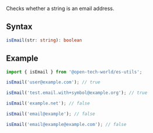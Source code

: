 Checks whether a string is an email address.

## Syntax

```ts
isEmail(str: string): boolean
```

## Example

```ts
import { isEmail } from '@open-tech-world/es-utils';

isEmail('user@example.com'); // true

isEmail('test.email.with+symbol@example.org'); // true

isEmail('example.net'); // false

isEmail('email@example'); // false

isEmail('email@example@example.com'); // false
```
